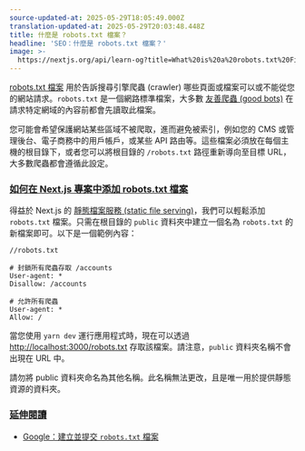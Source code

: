 ```yaml
---
source-updated-at: 2025-05-29T18:05:49.000Z
translation-updated-at: 2025-05-29T20:03:48.448Z
title: 什麼是 robots.txt 檔案？
headline: 'SEO：什麼是 robots.txt 檔案？'
image: >-
  https://nextjs.org/api/learn-og?title=What%20is%20a%20robots.txt%20File?&amp;chapter=6
---
```


[robots.txt 檔案](https://developers.google.com/search/docs/advanced/robots/intro) 用於告訴搜尋引擎爬蟲 (crawler) 哪些頁面或檔案可以或不能從您的網站請求。`robots.txt` 是一個網路標準檔案，大多數 [友善爬蟲 (good bots)](https://www.cloudflare.com/learning/bots/how-to-manage-good-bots) 在請求特定網域的內容前都會先讀取此檔案。

您可能會希望保護網站某些區域不被爬取，進而避免被索引，例如您的 CMS 或管理後台、電子商務中的用戶帳戶，或某些 API 路由等。這些檔案必須放在每個主機的根目錄下，或者您可以將根目錄的 `/robots.txt` 路徑重新導向至目標 URL，大多數爬蟲都會遵循此設定。

### [如何在 Next.js 專案中添加 robots.txt 檔案](#how-to-add-a-robotstxt-file-to-a-nextjs-project)

得益於 Next.js 的 [靜態檔案服務 (static file serving)](/docs/basic-features/static-file-serving)，我們可以輕鬆添加 `robots.txt` 檔案。只需在根目錄的 `public` 資料夾中建立一個名為 `robots.txt` 的新檔案即可。以下是一個範例內容：

```
//robots.txt
 
# 封鎖所有爬蟲存取 /accounts
User-agent: *
Disallow: /accounts
 
# 允許所有爬蟲
User-agent: *
Allow: /
```

當您使用 `yarn dev` 運行應用程式時，現在可以透過 [http://localhost:3000/robots.txt](http://localhost:3000/robots.txt) 存取該檔案。請注意，`public` 資料夾名稱不會出現在 URL 中。

請勿將 public 資料夾命名為其他名稱。此名稱無法更改，且是唯一用於提供靜態資源的資料夾。

### [延伸閱讀](#further-reading)

*   [Google：建立並提交 `robots.txt` 檔案](https://developers.google.com/search/docs/advanced/robots/create-robots-txt)